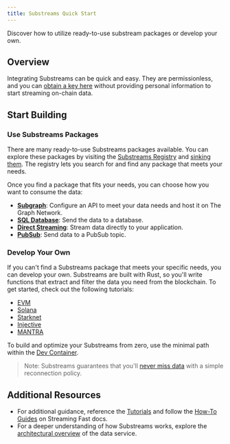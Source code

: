 ```yaml
---
title: Substreams Quick Start
---
```


Discover how to utilize ready-to-use substream packages or develop your own.

## Overview

Integrating Substreams can be quick and easy. They are permissionless, and you can [obtain a key here](https://thegraph.market/) without providing personal information to start streaming on-chain data.

## Start Building

### Use Substreams Packages

There are many ready-to-use Substreams packages available. You can explore these packages by visiting the [Substreams Registry](https://substreams.dev) and [sinking them](/substreams/developing/sinks/sinks/). The registry lets you search for and find any package that meets your needs.

Once you find a package that fits your needs, you can choose how you want to consume the data:

- **[Subgraph](/sps/introduction/)**: Configure an API to meet your data needs and host it on The Graph Network.
- **[SQL Database](https://docs.substreams.dev/how-to-guides/sinks/sql-sink)**: Send the data to a database.
- **[Direct Streaming](https://docs.substreams.dev/how-to-guides/sinks/stream)**: Stream data directly to your application.
- **[PubSub](https://docs.substreams.dev/how-to-guides/sinks/pubsub)**: Send data to a PubSub topic.

### Develop Your Own

If you can't find a Substreams package that meets your specific needs, you can develop your own. Substreams are built with Rust, so you'll write functions that extract and filter the data you need from the blockchain. To get started, check out the following tutorials:

- [EVM](https://docs.substreams.dev/tutorials/intro-to-tutorials/evm)
- [Solana](https://docs.substreams.dev/tutorials/intro-to-tutorials/on-solana)
- [Starknet](https://docs.substreams.dev/tutorials/intro-to-tutorials/starknet)
- [Injective](https://docs.substreams.dev/tutorials/intro-to-tutorials/on-cosmos/injective)
- [MANTRA](https://docs.substreams.dev/tutorials/intro-to-tutorials/on-cosmos/mantra)

To build and optimize your Substreams from zero, use the minimal path within the [Dev Container](/substreams/developing/dev-container/).

> Note: Substreams guarantees that you'll [never miss data](https://docs.substreams.dev/reference-material/reliability-guarantees) with a simple reconnection policy.

## Additional Resources

- For additional guidance, reference the [Tutorials](https://docs.substreams.dev/tutorials/intro-to-tutorials) and follow the [How-To Guides](https://docs.substreams.dev/how-to-guides/develop-your-own-substreams) on Streaming Fast docs.
- For a deeper understanding of how Substreams works, explore the [architectural overview](https://docs.substreams.dev/reference-material/architecture) of the data service.
